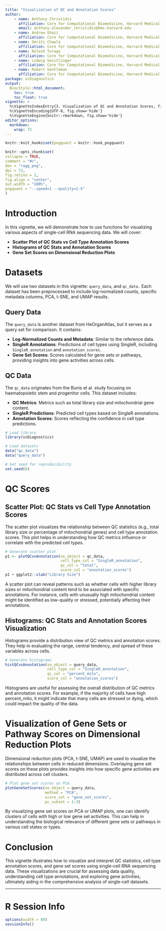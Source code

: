 ```yaml
---
title: "Visualization of QC and Annotation Scores"
author:
    - name: Anthony Christidis
      affiliation: Core for Computational Biomedicine, Harvard Medical School
      email: anthony-alexander_christidis@hms.harvard.edu
    - name: Andrew Ghazi
      affiliation: Core for Computational Biomedicine, Harvard Medical School
    - name: Smriti Chawla
      affiliation: Core for Computational Biomedicine, Harvard Medical School
    - name: Nitesh Turaga
      affiliation: Core for Computational Biomedicine, Harvard Medical School
    - name: Ludwig Geistlinger
      affiliation: Core for Computational Biomedicine, Harvard Medical School
    - name: Robert Gentleman
      affiliation: Core for Computational Biomedicine, Harvard Medical School
package: scDiagnostics
output: 
  BiocStyle::html_document:
    toc: true
    toc_float: true
vignette: >
  %\VignetteIndexEntry{3. Visualization of QC and Annotation Scores, fig.show='hide'}
  %\VignetteEncoding{UTF-8, fig.show='hide'}
  %\VignetteEngine{knitr::rmarkdown, fig.show='hide'}
editor_options: 
  markdown: 
    wrap: 72
---
```


```r
knitr::knit_hooks$set(pngquant = knitr::hook_pngquant)

knitr::opts_chunk$set(
collapse = TRUE,
comment = "#>",
dev = "ragg_png",
dpi = 72,
fig.retina = 2,
fig.align = "center",
out.width = "100%",
pngquant = "--speed=1 --quality=1-5"
)
```

# Introduction
In this vignette, we will demonstrate how to use functions for visualizing various aspects of single-cell RNA sequencing data. We will cover:

- **Scatter Plot of QC Stats vs Cell Type Annotation Scores**
- **Histograms of QC Stats and Annotation Scores**
- **Gene Set Scores on Dimensional Reduction Plots**

#  Datasets

We will use two datasets in this vignette: `query_data`, and `qc_data.` Each dataset has been preprocessed to include log-normalized counts, specific metadata columns, PCA, t-SNE, and UMAP results.

## Query Data
The `query_data` is another dataset from HeOrganAtlas, but it serves as a query set for comparison. It contains:

- **Log-Normalized Counts and Metadata**: Similar to the reference data.
- **SingleR Annotations**: Predictions of cell types using SingleR, including `SingleR_annotation` and `annotation_scores.`
- **Gene Set Scores**: Scores calculated for gene sets or pathways, providing insights into gene activities across cells.

## QC Data
The `qc_data` originates from the Bunis et al. study focusing on haematopoietic stem and progenitor cells. This dataset includes:

- **QC Metrics**: Metrics such as total library size and mitochondrial gene content.
- **SingleR Predictions**: Predicted cell types based on SingleR annotations.
- **Annotation Scores**: Scores reflecting the confidence in cell type predictions.

```r
# Load library
library(scDiagnostics)

# Load datasets
data("qc_data")
data("query_data")

# Set seed for reproducibility
set.seed(0)
```


# QC Scores

## Scatter Plot: QC Stats vs Cell Type Annotation Scores

The scatter plot visualizes the relationship between QC statistics (e.g., total library size or percentage of mitochondrial genes) and cell type annotation scores. This plot helps in understanding how QC metrics influence or correlate with the predicted cell types.


```r
# Generate scatter plot
p1 <- plotQCvsAnnotation(se_object = qc_data,
                         cell_type_col = "SingleR_annotation",
                         qc_col = "total",
                         score_col = "annotation_scores")
p1 + ggplot2::xlab("Library Size")
```
A scatter plot can reveal patterns such as whether cells with higher library sizes or mitochondrial content tend to be associated with specific annotations. For instance, cells with unusually high mitochondrial content might be identified as low-quality or stressed, potentially affecting their annotations.

## Histograms: QC Stats and Annotation Scores Visualization

Histograms provide a distribution view of QC metrics and annotation scores. They help in evaluating the range, central tendency, and spread of these variables across cells.



```r
# Generate histograms
histQCvsAnnotation(se_object = query_data, 
                   cell_type_col = "SingleR_annotation", 
                   qc_col = "percent_mito", 
                   score_col = "annotation_scores")
```
Histograms are useful for assessing the overall distribution of QC metrics and annotation scores. For example, if the majority of cells have high percent_mito, it might indicate that many cells are stressed or dying, which could impact the quality of the data.

# Visualization of Gene Sets or Pathway Scores on Dimensional Reduction Plots

Dimensional reduction plots (PCA, t-SNE, UMAP) are used to visualize the relationships between cells in reduced dimensions. Overlaying gene set scores on these plots provides insights into how specific gene activities are distributed across cell clusters.
```r
# Plot gene set scores on PCA
plotGeneSetScores(se_object = query_data, 
                  method = "PCA", 
                  score_col = "gene_set_scores", 
                  pc_subset = 1:3)
```
By visualizing gene set scores on PCA or UMAP plots, one can identify clusters of cells with high or low gene set activities. This can help in understanding the biological relevance of different gene sets or pathways in various cell states or types.



# Conclusion 

This vignette illustrates how to visualize and interpret QC statistics, cell type annotation scores, and gene set scores using single-cell RNA sequencing data. These visualizations are crucial for assessing data quality, understanding cell type annotations, and exploring gene activities, ultimately aiding in the comprehensive analysis of single-cell datasets.


------------------------------------------------------------------------

# R Session Info

```r
options(width = 80) 
sessionInfo()
```
